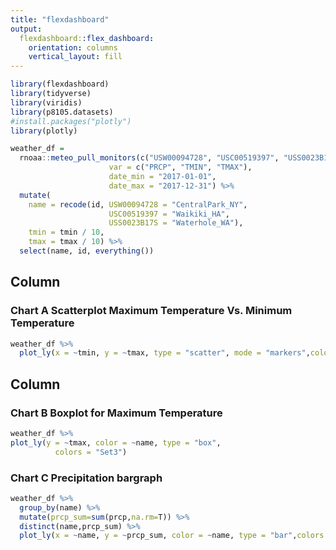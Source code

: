 ```yaml
---
title: "flexdashboard"
output: 
  flexdashboard::flex_dashboard:
    orientation: columns
    vertical_layout: fill
---
```


```r
library(flexdashboard)
library(tidyverse)
library(viridis)
library(p8105.datasets)
#install.packages("plotly")
library(plotly)
```


```r
weather_df = 
  rnoaa::meteo_pull_monitors(c("USW00094728", "USC00519397", "USS0023B17S"),
                      var = c("PRCP", "TMIN", "TMAX"), 
                      date_min = "2017-01-01",
                      date_max = "2017-12-31") %>%
  mutate(
    name = recode(id, USW00094728 = "CentralPark_NY", 
                      USC00519397 = "Waikiki_HA",
                      USS0023B17S = "Waterhole_WA"),
    tmin = tmin / 10,
    tmax = tmax / 10) %>%
  select(name, id, everything())
```



Column {data-width=650}
-----------------------------------------------------------------------

### Chart A Scatterplot Maximum Temperature Vs. Minimum Temperature

```r
weather_df %>%
  plot_ly(x = ~tmin, y = ~tmax, type = "scatter", mode = "markers",color=~name,alpha = 0.7)
```

Column {data-width=350}
-----------------------------------------------------------------------

### Chart B Boxplot for Maximum Temperature

```r
weather_df %>% 
plot_ly(y = ~tmax, color = ~name, type = "box",
          colors = "Set3")
```

### Chart C Precipitation bargraph 

```r
weather_df %>% 
  group_by(name) %>% 
  mutate(prcp_sum=sum(prcp,na.rm=T)) %>% 
  distinct(name,prcp_sum) %>% 
  plot_ly(x = ~name, y = ~prcp_sum, color = ~name, type = "bar",colors = "Set3")
```
